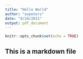 ```yaml
---
title: "Hello World"
author: "avpeters"
date: "9/24/2021"
output: pdf_document
---
```


```r
knitr::opts_chunk$set(echo = TRUE)
```

## This is a markdown file

